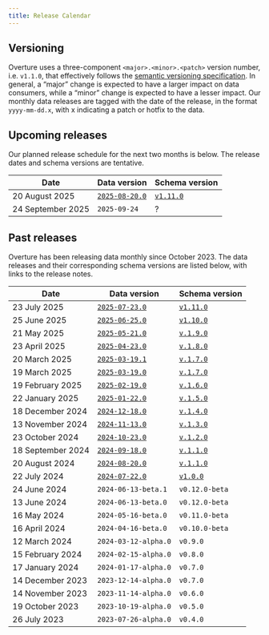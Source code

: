 ```yaml
---
title: Release Calendar
---
```


## Versioning 
Overture uses a three-component `<major>.<minor>.<patch>` version number, i.e. `v1.1.0`, that effectively follows the [semantic versioning specification](https://semver.org/spec/v2.0.0.html). In general, a “major” change is expected to have a larger impact on data consumers, while a “minor” change is expected to have a lesser impact. Our monthly data releases are tagged with the date of the release, in the format `yyyy-mm-dd.x`, with x indicating a patch or hotfix to the data. 

## Upcoming releases

Our planned release schedule for the next two months is below. The release dates and schema versions are tentative.

| Date | Data version | Schema version |
| ----- | ----- | ----- |
| 20 August 2025 | [`2025-08-20.0`](https://docs.overturemaps.org/blog/2025/08/20/release-notes/) | [`v1.11.0`](https://github.com/OvertureMaps/schema/releases/tag/v1.11.0) |
| 24 September 2025 | `2025-09-24` | ? |


## Past releases

Overture has been releasing data monthly since October 2023. The data releases and their corresponding schema versions are listed below, with links to the release notes. 

| Date | Data version | Schema version |
| ----- | ----- | ----- |
| 23 July 2025 | [`2025-07-23.0`](https://docs.overturemaps.org/blog/2025/07/23/release-notes/) | [`v1.11.0`](https://github.com/OvertureMaps/schema/releases/tag/v1.11.0) | 
| 25 June 2025	| [`2025-06-25.0`](https://docs.overturemaps.org/blog/2025/06/25/release-notes/) | [`v1.10.0`](https://github.com/OvertureMaps/schema/releases/tag/v1.10.0)| 
| 21 May 2025	| [`2025-05-21.0`](https://docs.overturemaps.org/blog/2025/05/21/release-notes/) | [`v.1.9.0`](https://github.com/OvertureMaps/schema/releases/tag/v1.9.0) | 
| 23 April 2025 | [`2025-04-23.0`](https://docs.overturemaps.org/blog/2025/04/23/release-notes/) | [`v.1.8.0`](https://github.com/OvertureMaps/schema/releases/tag/v1.8.0) | 
| 20 March 2025 | [`2025-03-19.1`](https://docs.overturemaps.org/blog/2025/03/19/release-notes/) | [`v.1.7.0`](https://github.com/OvertureMaps/schema/releases/tag/v1.7.0) |
| 19 March 2025 | [`2025-03-19.0`](https://docs.overturemaps.org/blog/2025/03/19/release-notes/) | [`v.1.7.0`](https://github.com/OvertureMaps/schema/releases/tag/v1.7.0) |
| 19 February 2025 | [`2025-02-19.0`](https://docs.overturemaps.org/blog/2025/02/19/release-notes/) | [`v.1.6.0`](https://github.com/OvertureMaps/schema/releases/tag/v1.6.0) | 
| 22 January 2025 | [`2025-01-22.0`](https://docs.overturemaps.org/blog/2025/01/22/release-notes/)| [`v.1.5.0`](https://github.com/OvertureMaps/schema/releases/tag/v1.5.0) | 
| 18 December 2024 | [`2024-12-18.0`](https://docs.overturemaps.org/blog/2024-12-18.0/) | [`v.1.4.0`](https://github.com/OvertureMaps/schema/releases/tag/v1.4.0) |
| 13 November 2024	| [`2024-11-13.0`](https://docs.overturemaps.org/blog/2024-11-13.0/) | [`v.1.3.0`](https://github.com/OvertureMaps/schema/releases/tag/v1.3.0) | 
| 23 October 2024 | [`2024-10-23.0`](https://docs.overturemaps.org/blog/2024-10-23.0/) | [`v.1.2.0`](https://github.com/OvertureMaps/schema/releases/tag/v1.2.0) | 
| 18 September 2024 | [`2024-09-18.0`](https://docs.overturemaps.org/blog/2024-09-18.0/) | [`v.1.1.0`](https://github.com/OvertureMaps/schema/releases/tag/v1.1.0) |
| 20 August 2024	| [`2024-08-20.0`](https://docs.overturemaps.org/blog/2024-08-20.0/) | [`v.1.1.0`](https://github.com/OvertureMaps/schema/releases/tag/v1.1.0) | 
| 22 July 2024 | [`2024-07-22.0`](https://docs.overturemaps.org/blog/2024-07-22.0/) | [`v1.0.0`](https://github.com/OvertureMaps/schema/releases/tag/v1.0.0) | 
| 24 June 2024 | `2024-06-13-beta.1` | `v0.12.0-beta` |
| 13 June 2024 | `2024-06-13-beta.0` | `v0.12.0-beta` |
| 16 May 2024	| `2024-05-16-beta.0` | `v0.11.0-beta` | 
| 16 April 2024 | `2024-04-16-beta.0` | `v0.10.0-beta` | 
| 12 March 2024 | `2024-03-12-alpha.0` | `v0.9.0` |
| 15 February 2024	| `2024-02-15-alpha.0` | `v0.8.0` | 
| 17 January 2024 | `2024-01-17-alpha.0` | `v0.7.0` | 
| 14 December 2023 | `2023-12-14-alpha.0` | `v0.7.0` |
| 14 November 2023 | `2023-11-14-alpha.0` | `v0.6.0` |
| 19 October 2023	| `2023-10-19-alpha.0` | `v0.5.0`| 
| 26 July 2023 | `2023-07-26-alpha.0` | `v0.4.0`  | 
